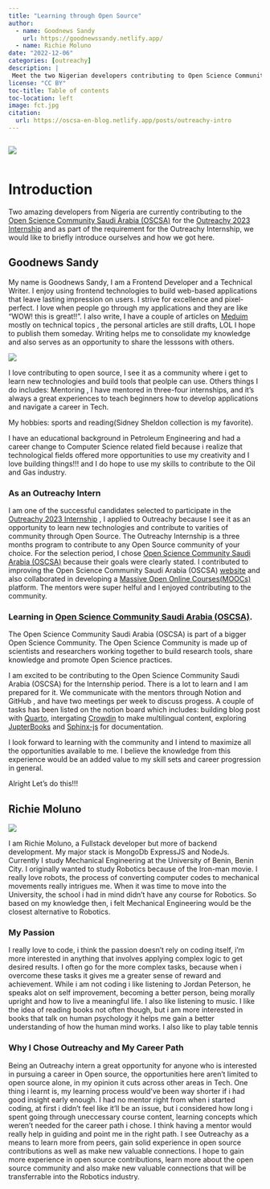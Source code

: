 ```yaml
---
title: "Learning through Open Source"
author:
  - name: Goodnews Sandy 
    url: https://goodnewssandy.netlify.app/
  - name: Richie Moluno
date: "2022-12-06"
categories: [outreachy]
description: |
 Meet the two Nigerian developers contributing to Open Science Community Saudi Arabia (OSCSA).
license: "CC BY"
toc-title: Table of contents
toc-location: left
image: fct.jpg
citation:
  url: https://oscsa-en-blog.netlify.app/posts/outreachy-intro
---
```

::: {.column width="auto"}
![](outreachy-image.png){fig-align="center"}
:::


# Introduction
Two amazing developers from Nigeria are currently contributing to the [Open Science Community Saudi Arabia (OSCSA)](https://github.com/Open-Science-Community-Saudi-Arabia) for the  [Outreachy 2023 Internship](https://www.outreachy.org/) and as part of the requirement for the Outreachy Internship, we would like to briefly introduce ourselves and how we got here.

## Goodnews Sandy

::: {.grid .align-items-center}

::: {.g-col-lg-6 .g-col-12 }
My name is Goodnews Sandy, I am a Frontend Developer and a Technical Writer. I enjoy using frontend technologies to build web-based applications that leave lasting impression on users.  I strive for excellence and pixel-perfect. I love when people go through my applications and they are like "WOW! this is great!!".  I also write, I have a couple of articles on [Meduim](https://sandygoody.medium.com/) mostly on technical topics , the personal articles are still drafts, LOL I hope to publish them someday.  Writing helps me to consolidate my knowledge and  also serves as an opportunity to share the lesssons with others.  
:::

::: {.g-col-lg-6 .g-col-12 }
![](sandy-image.svg)
:::

::::
 I love contributing to open source,  I see it as a community where i  get to learn new technologies and build tools that peolple can use. Others things I do includes: Mentoring , I have mentored in three-four internships, and it's always a great experiences to teach beginners how to develop applications and navigate a career in Tech. 
 
 My hobbies: sports and reading(Sidney Sheldon collection is my favorite).

 I have an educational background in Petroleum Engineering and had a career change to Computer Science related field because i realize that technological fields offered more opportunities to use my creativity and I love building things!!! and I do hope to use my skills to contribute to the Oil and Gas industry.

### As an Outreachy Intern
I am one of the successful candidates selected to participate in the [Outreachy 2023 Internship](https://www.outreachy.org/) , I applied to Outreachy because I see it as an opportunity to learn new technologies and contribute to varities of community through Open Source.  The Outreachy Internship is a three months program to contribute to any Open Source community of your choice. For the selection period, I chose [Open Science Community Saudi Arabia (OSCSA)](https://github.com/Open-Science-Community-Saudi-Arabia) because their goals were clearly stated.  I contributed to improving the Open Science Community Saudi Arabia (OSCSA) [website](https://github.com/Open-Science-Community-Saudi-Arabia/OSCSA_Website) and also collaborated in developing a [Massive Open Online Courses(MOOCs)](https://github.com/Open-Science-Community-Saudi-Arabia/MOOCs/tree/dev_team2) platform. The mentors were super helful and I enjoyed contributing to the community.  

### Learning in [Open Science Community Saudi Arabia (OSCSA)](https://osc-ksa.com/).
The Open Science Community Saudi Arabia (OSCSA) is part of a bigger Open Science Community. The Open Science Community is made up of scientists and researchers working together to build research tools, share knowledge and promote Open Science practices.
 
I am excited to be contributing to the Open Science Community Saudi Arabia (OSCSA) for the Internship period. There is a lot to learn and I am prepared for it. We communicate with the mentors through Notion and GitHub , and have two meetings per week to discuss progess. A couple of tasks has been listed on the notion board which includes: building blog post with [ Quarto](https://quarto.org/), intergating [Crowdin](https://crowdin.com/) to make  multilingual content, exploring [JupterBooks](https://jupyterbook.org/en/stable/intro.html) and  [Sphinx-js](https://www.sphinx-doc.org/en/master/) for documentation.

I look forward to learning with the community and I intend to maximize all the opportunities available to me. I believe the knowledge from this experience would be an added value to my skill sets and career progression in general. 

Alright Let's do this!!!

## Richie Moluno
::: {.grid .align-items-center}

::: {.g-col-lg-6 .g-col-12 }
![](richie-image.jpg)
:::

::: {.g-col-lg-6 .g-col-12 }
I am Richie Moluno, a Fullstack developer but more of backend development. My major stack is MongoDb ExpressJS and NodeJs. Currently I study Mechanical Engineering at the University of Benin, Benin City. I originally wanted to study Robotics because of the Iron-man movie. I really love robots, the process of converting computer codes to mechanical movements really intrigues me. When it was time to move into the University, the school i had in mind didn't have any course for Robotics. So based on my knowledge then, i felt Mechanical Engineering would be the closest alternative to Robotics. 
:::

::::

### My Passion
I really love to code, i think the passion doesn't rely on coding itself, i'm more interested in anything that involves applying complex logic to get desired results. I often go for the more complex tasks, because when i overcome these tasks it gives me a greater sense of reward and achievement. 
While i am not coding i like listening to Jordan Peterson, he speaks alot on self improvement, becoming a better person, being morally upright and how to live a meaningful life. I also like listening to music. I like the idea of reading books not often though, but i am more interested in books that talk on human psychology it helps me gain a better understanding of how the human mind works. I also like to play table tennis

### Why I Chose Outreachy and My Career Path
Being an Outreachy intern a great opportunity for anyone who is interested in pursuing a career in Open source, the opportunities here aren't limited to open source alone, in my opinion it cuts across other areas in Tech. One thing i learnt is, my learning process would've been way shorter if i had good insight early enough. 
I had no mentor right from when i started coding, at first i didn't feel like it'll be an issue, but i considered how long i spent going through uneccessary course content, learning concepts which weren't needed for the career path i chose. I think having a mentor would really help in guiding and point me in the right path. I see Outreachy as a means to learn more from peers, gain solid experience in open source contributions as well as make new valuable connections. 
I hope to gain more experience in open source contributions, learn more about the open source community and also make new valuable connections that will be transferrable into the Robotics industry. 

